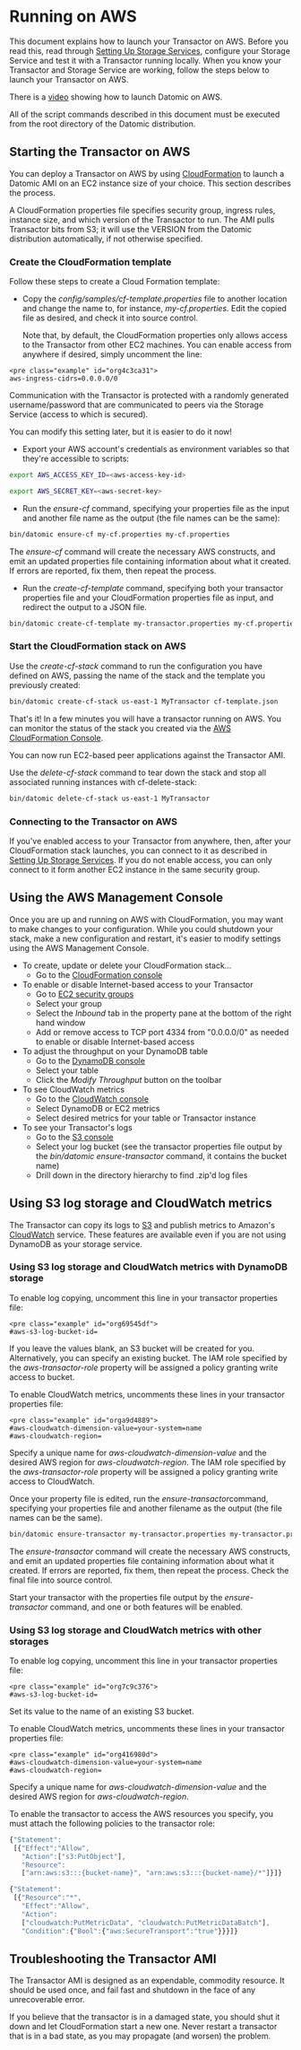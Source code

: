Running on AWS
==============

This document explains how to launch your Transactor on AWS. Before you read this, read through [Setting Up Storage Services](../overview/storage.html), configure your Storage Service and test it with a Transactor running locally. When you know your Transactor and Storage Service are working, follow the steps below to launch your Transactor on AWS.

There is a [video](https://www.youtube.com/watch?v=wG5grJP3jKY) showing how to launch Datomic on AWS.

All of the script commands described in this document must be executed from the root directory of the Datomic distribution.

Starting the Transactor on AWS
------------------------------

You can deploy a Transactor on AWS by using [CloudFormation](https://aws.amazon.com/cloudformation/) to launch a Datomic AMI on an EC2 instance size of your choice. This section describes the process.

A CloudFormation properties file specifies security group, ingress rules, instance size, and which version of the Transactor to run. The AMI pulls Transactor bits from S3; it will use the VERSION from the Datomic distribution automatically, if not otherwise specified.



### Create the CloudFormation template

Follow these steps to create a Cloud Formation template:

- Copy the *config/samples/cf-template.properties* file to another location and change the name to, for instance, *my-cf.properties*. Edit the copied file as desired, and check it into source control.
    
    Note that, by default, the CloudFormation properties only allows access to the Transactor from other EC2 machines. You can enable access from anywhere if desired, simply uncomment the line:

```
<pre class="example" id="org4c3ca31">
aws-ingress-cidrs=0.0.0.0/0
```

Communication with the Transactor is protected with a randomly generated username/password that are communicated to peers via the Storage Service (access to which is secured).

You can modify this setting later, but it is easier to do it now!

- Export your AWS account's credentials as environment variables so that they're accessible to scripts:

```sh
export AWS_ACCESS_KEY_ID=<aws-access-key-id>
```



```sh
export AWS_SECRET_KEY=<aws-secret-key>
```



- Run the *ensure-cf* command, specifying your properties file as the input and another file name as the output (the file names can be the same):

```sh
bin/datomic ensure-cf my-cf.properties my-cf.properties
```



The *ensure-cf* command will create the necessary AWS constructs, and emit an updated properties file containing information about what it created. If errors are reported, fix them, then repeat the process.

- Run the *create-cf-template* command, specifying both your transactor properties file and your CloudFormation properties file as input, and redirect the output to a JSON file.

```sh
bin/datomic create-cf-template my-transactor.properties my-cf.properties cf-template.json
```







### Start the CloudFormation stack on AWS

Use the *create-cf-stack* command to run the configuration you have defined on AWS, passing the name of the stack and the template you previously created:

```sh
bin/datomic create-cf-stack us-east-1 MyTransactor cf-template.json
```



That's it! In a few minutes you will have a transactor running on AWS. You can monitor the status of the stack you created via the [AWS CloudFormation Console](https://console.aws.amazon.com/cloudformation/).

You can now run EC2-based peer applications against the Transactor AMI.

Use the *delete-cf-stack* command to tear down the stack and stop all associated running instances with cf-delete-stack:

```sh
bin/datomic delete-cf-stack us-east-1 MyTransactor
```







### Connecting to the Transactor on AWS

If you've enabled access to your Transactor from anywhere, then, after your CloudFormation stack launches, you can connect to it as described in [Setting Up Storage Services](../overview/storage.html). If you do not enable access, you can only connect to it form another EC2 instance in the same security group.







Using the AWS Management Console
--------------------------------

Once you are up and running on AWS with CloudFormation, you may want to make changes to your configuration. While you could shutdown your stack, make a new configuration and restart, it's easier to modify settings using the AWS Management Console.

- To create, update or delete your CloudFormation stack… 
    - Go to the [CloudFormation console](https://console.aws.amazon.com/cloudformation/home)
- To enable or disable Internet-based access to your Transactor 
    - Go to [EC2 security groups](https://console.aws.amazon.com/ec2/home?s=SecurityGroups)
    - Select your group
    - Select the *Inbound* tab in the property pane at the bottom of the right hand window
    - Add or remove access to TCP port 4334 from "0.0.0.0/0" as needed to enable or disable Internet-based access
- To adjust the throughput on your DynamoDB table 
    - Go to the [DynamoDB console](https://console.aws.amazon.com/dynamodb/home)
    - Select your table
    - Click the *Modify Throughput* button on the toolbar
- To see CloudWatch metrics 
    - Go to the [CloudWatch console](https://console.aws.amazon.com/cloudwatch/home)
    - Select DynamoDB or EC2 metrics
    - Select desired metrics for your table or Transactor instance
- To see your Transactor's logs 
    - Go to the [S3 console](https://console.aws.amazon.com/s3/home)
    - Select your log bucket (see the transactor properties file output by the *bin/datomic ensure-transactor* command, it contains the bucket name)
    - Drill down in the directory hierarchy to find .zip'd log files





Using S3 log storage and CloudWatch metrics
-------------------------------------------

The Transactor can copy its logs to [S3](https://aws.amazon.com/s3/) and publish metrics to Amazon's [CloudWatch](https://aws.amazon.com/cloudwatch/) service. These features are available even if you are not using DynamoDB as your storage service.



### Using S3 log storage and CloudWatch metrics with DynamoDB storage

To enable log copying, uncomment this line in your transactor properties file:

```
<pre class="example" id="org69545df">
#aws-s3-log-bucket-id=
```

If you leave the values blank, an S3 bucket will be created for you. Alternatively, you can specify an existing bucket. The IAM role specified by the *aws-transactor-role* property will be assigned a policy granting write access to bucket.

To enable CloudWatch metrics, uncomments these lines in your transactor properties file:

```
<pre class="example" id="orga9d4889">
#aws-cloudwatch-dimension-value=your-system=name
#aws-cloudwatch-region=
```

Specify a unique name for *aws-cloudwatch-dimension-value* and the desired AWS region for *aws-cloudwatch-region*. The IAM role specified by the *aws-transactor-role* property will be assigned a policy granting write access to CloudWatch.

Once your property file is edited, run the *ensure-transactor*command, specifying your properties file and another filename as the output (the file names can be the same).

```sh
bin/datomic ensure-transactor my-transactor.properties my-transactor.properties.
```



The *ensure-transactor* command will create the necessary AWS constructs, and emit an updated properties file containing information about what it created. If errors are reported, fix them, then repeat the process. Check the final file into source control.

Start your transactor with the properties file output by the *ensure-transactor* command, and one or both features will be enabled.





### Using S3 log storage and CloudWatch metrics with other storages

To enable log copying, uncomment this line in your transactor properties file:

```
<pre class="example" id="org7c9c376">
#aws-s3-log-bucket-id=
```

Set its value to the name of an existing S3 bucket.

To enable CloudWatch metrics, uncomments these lines in your transactor properties file:

```
<pre class="example" id="org416980d">
#aws-cloudwatch-dimension-value=your-system=name
#aws-cloudwatch-region=
```

Specify a unique name for *aws-cloudwatch-dimension-value* and the desired AWS region for *aws-cloudwatch-region*.

To enable the transactor to access the AWS resources you specify, you must attach the following policies to the transactor role:

```js
{"Statement":
 [{"Effect":"Allow",
   "Action":["s3:PutObject"],
   "Resource":
   ["arn:aws:s3:::{bucket-name}", "arn:aws:s3:::{bucket-name}/*"]}]}
```



```js
{"Statement":
 [{"Resource":"*",
   "Effect":"Allow",
   "Action":
   ["cloudwatch:PutMetricData", "cloudwatch:PutMetricDataBatch"],
   "Condition":{"Bool":{"aws:SecureTransport":"true"}}}]}
```









Troubleshooting the Transactor AMI
----------------------------------

The Transactor AMI is designed as an expendable, commodity resource. It should be used once, and fail fast and shutdown in the face of any unrecoverable error.

If you believe that the transactor is in a damaged state, you should shut it down and let CloudFormation start a new one. Never restart a transactor that is in a bad state, as you may propagate (and worsen) the problem.